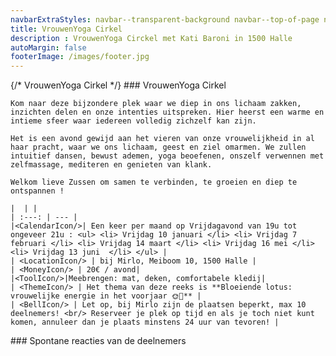 ```yaml
---
navbarExtraStyles: navbar--transparent-background navbar--top-of-page navbar--dark
title: VrouwenYoga Cirkel
description : VrouwenYoga Circkel met Kati Baroni in 1500 Halle
autoMargin: false
footerImage: /images/footer.jpg
---
```


<Section className="section--auto-margin pb-3">
  <ContentWithBackground src="/images/lessons/vrouwenyogacirkel.jpg" className="vh-50 w-100">
    {/* <SectionFooter className="text--light">
      VrouwenYoga Cirkel
    </SectionFooter> */}
  </ContentWithBackground>
  <Content className="w-100">
    ### VrouwenYoga Cirkel
    
    Kom naar deze bijzondere plek waar we diep in ons lichaam zakken, inzichten delen en onze intenties uitspreken. Hier heerst een warme en intieme sfeer waar iedereen volledig zichzelf kan zijn.
    
    Het is een avond gewijd aan het vieren van onze vrouwelijkheid in al haar pracht, waar we ons lichaam, geest en ziel omarmen. We zullen intuitief dansen, bewust ademen, yoga beoefenen, onszelf verwennen met zelfmassage, mediteren en genieten van klank.

    Welkom lieve Zussen om samen te verbinden, te groeien en diep te ontspannen !     

    |  | |
    | :---: | --- |
    |<CalendarIcon/>| Een keer per maand op Vrijdagavond van 19u tot ongeveer 21u : <ul> <li> Vrijdag 10 januari </li> <li> Vrijdag 7 februari </li> <li> Vrijdag 14 maart </li> <li> Vrijdag 16 mei </li> <li> Vrijdag 13 juni  </li> </ul> |
    | <LocationIcon/> | bij Mirlo, Meiboom 10, 1500 Halle | 
    | <MoneyIcon/> | 20€ / avond| 
    |<ToolIcon/>|Meebrengen: mat, deken, comfortabele kledij|
    | <ThemeIcon/> | Het thema van deze reeks is **Bloeiende lotus: vrouwelijke energie in het voorjaar 🌞🌸** | 
    | <BellIcon/> | Let op, bij Mirlo zijn de plaatsen beperkt, max 10 deelnemers! <br/> Reserveer je plek op tijd en als je toch niet kunt komen, annuleer dan je plaats minstens 24 uur van tevoren! | 
    

  </Content>
</Section>

<Section className="pb-3">  
  

  <Content className="w-100 section__content--auto-margin">
     ###  Spontane reacties van de deelnemers      
     <Carousel ContentWithBackgroundImageName="" folderNameWithMdxFiles="yogacircle-testimonial"/>  
  </Content>
</Section>

